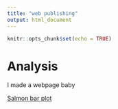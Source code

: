 ```yaml
---
title: "web publishing"
output: html_document
---
```


```r
knitr::opts_chunk$set(echo = TRUE)
```

# Analysis

I made a webpage baby

[Salmon bar plot](visuals.html)